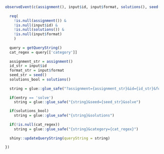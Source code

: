 

```r

observeEvent(c(assignment(), input$id, input$format, solutions(), seed()), {
  
  req(
    !is.null(assignment()) & 
    !is.null(input$id) &
    !is.null(solutions()) &
    !is.null(input$format)
    )
  
  query = getQueryString()
  cat_regex = query[['category']]
  
  assignment_str = assignment()
  id_str = input$id
  format_str = input$format
  seed_str = seed()
  solutions_bool = solutions()
  
  string = glue::glue_safe("?assignment={assignment_str}&id={id_str}&format={format_str}")
  
  if(entry == 'solve')
    string = glue::glue_safe("{string}&seed={seed_str}&solve")

  if(solutions_bool)
    string = glue::glue_safe("{string}&solutions")
    
  if(!is.null(cat_regex))
    string = glue::glue_safe("{string}&category={cat_regex}")
  
  shiny::updateQueryString(queryString = string)
  
})

```

